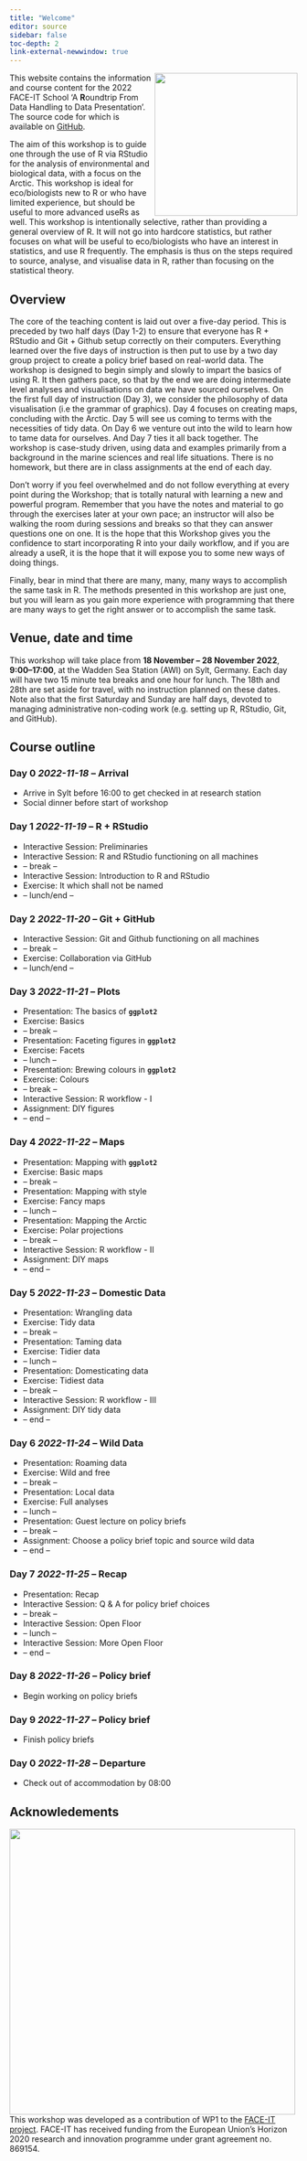 ```yaml
---
title: "Welcome"
editor: source
sidebar: false
toc-depth: 2
link-external-newwindow: true
---
```


![](images/FACE-IT_Logo_900.png){style="float: right;" fig-align="right" width="250"}

This website contains the information and course content for the 2022 FACE-IT School 'A **R**oundtrip From Data Handling to Data Presentation'. The source code for which is available on [GitHub](https://github.com/FACE-IT-project/R_workshop).

The aim of this workshop is to guide one through the use of R via RStudio for the analysis of environmental and biological data, with a focus on the Arctic. This workshop is ideal for eco/biologists new to R or who have limited experience, but should be useful to more advanced useRs as well. This workshop is intentionally selective, rather than providing a general overview of R. It will not go into hardcore statistics, but rather focuses on what will be useful to eco/biologists who have an interest in statistics, and use R frequently. The emphasis is thus on the steps required to source, analyse, and visualise data in R, rather than focusing on the statistical theory.

## Overview

The core of the teaching content is laid out over a five-day period. This is preceded by two half days (Day 1-2) to ensure that everyone has R + RStudio and Git + Github setup correctly on their computers. Everything learned over the five days of instruction is then put to use by a two day group project to create a policy brief based on real-world data. The workshop is designed to begin simply and slowly to impart the basics of using R. It then gathers pace, so that by the end we are doing intermediate level analyses and visualisations on data we have sourced ourselves. On the first full day of instruction (Day 3), we consider the philosophy of data visualisation (i.e the grammar of graphics). Day 4 focuses on creating maps, concluding with the Arctic. Day 5 will see us coming to terms with the necessities of tidy data. On Day 6 we venture out into the wild to learn how to tame data for ourselves. And Day 7 ties it all back together. The workshop is case-study driven, using data and examples primarily from a background in the marine sciences and real life situations. There is no homework, but there are in class assignments at the end of each day.

Don't worry if you feel overwhelmed and do not follow everything at every point during the Workshop; that is totally natural with learning a new and powerful program. Remember that you have the notes and material to go through the exercises later at your own pace; an instructor will also be walking the room during sessions and breaks so that they can answer questions one on one. It is the hope that this Workshop gives you the confidence to start incorporating R into your daily workflow, and if you are already a useR, it is the hope that it will expose you to some new ways of doing things.

Finally, bear in mind that there are many, many, many ways to accomplish the same task in R. The methods presented in this workshop are just one, but you will learn as you gain more experience with programming that there are many ways to get the right answer or to accomplish the same task.

## Venue, date and time

This workshop will take place from **18 November -- 28 November 2022**, **9:00--17:00**, at the Wadden Sea Station (AWI) on Sylt, Germany. Each day will have two 15 minute tea breaks and one hour for lunch. The 18th and 28th are set aside for travel, with no instruction planned on these dates. Note also that the first Saturday and Sunday are half days, devoted to managing administrative non-coding work (e.g. setting up R, RStudio, Git, and GitHub).

## Course outline

### Day 0 *2022-11-18* -- Arrival

-   Arrive in Sylt before 16:00 to get checked in at research station
-   Social dinner before start of workshop

### Day 1 *2022-11-19* -- R + RStudio

-   Interactive Session: Preliminaries
-   Interactive Session: R and RStudio functioning on all machines
-   -- break --
-   Interactive Session: Introduction to R and RStudio
-   Exercise: It which shall not be named
-   -- lunch/end --

### Day 2 *2022-11-20* -- Git + GitHub

-   Interactive Session: Git and Github functioning on all machines
-   -- break --
-   Exercise: Collaboration via GitHub 
-   -- lunch/end --

### Day 3 *2022-11-21* -- Plots

-   Presentation: The basics of **`ggplot2`**
-   Exercise: Basics
-   -- break --
-   Presentation: Faceting figures in **`ggplot2`**
-   Exercise: Facets
-   -- lunch --
-   Presentation: Brewing colours in **`ggplot2`**
-   Exercise: Colours
-   -- break --
-   Interactive Session: R workflow - I
-   Assignment: DIY figures
-   -- end --

### Day 4 *2022-11-22* -- Maps

-   Presentation: Mapping with **`ggplot2`**
-   Exercise: Basic maps
-   -- break --
-   Presentation: Mapping with style
-   Exercise: Fancy maps
-   -- lunch --
-   Presentation: Mapping the Arctic
-   Exercise: Polar projections
-   -- break --
-   Interactive Session: R workflow - II
-   Assignment: DIY maps
-   -- end --

### Day 5 *2022-11-23* -- Domestic Data

-   Presentation: Wrangling data
-   Exercise: Tidy data
-   -- break --
-   Presentation: Taming data
-   Exercise: Tidier data
-   -- lunch --
-   Presentation: Domesticating data
-   Exercise: Tidiest data
-   -- break --
-   Interactive Session: R workflow - III
-   Assignment: DIY tidy data
-   -- end --

### Day 6 *2022-11-24* -- Wild Data

-   Presentation: Roaming data
-   Exercise: Wild and free
-   -- break --
-   Presentation: Local data
-   Exercise: Full analyses  
-   -- lunch --
-   Presentation: Guest lecture on policy briefs
-   -- break --
-   Assignment: Choose a policy brief topic and source wild data
-   -- end --

### Day 7 *2022-11-25* -- Recap

-   Presentation: Recap
-   Interactive Session: Q & A for policy brief choices
-   -- break --
-   Interactive Session: Open Floor
-   -- lunch --
-   Interactive Session: More Open Floor
-   -- end --

### Day 8 *2022-11-26* -- Policy brief

-   Begin working on policy briefs

### Day 9 *2022-11-27* -- Policy brief

-   Finish policy briefs

### Day 0 *2022-11-28* -- Departure

-   Check out of accommodation by 08:00

## Acknowledements

![](images/h2020.png){style="float: left;" fig-align="left" width="500"}

This workshop was developed as a contribution of WP1 to the [FACE-IT project](https://www.face-it-project.eu/). FACE-IT has received funding from the European Union's Horizon 2020 research and innovation programme under grant agreement no. 869154.

